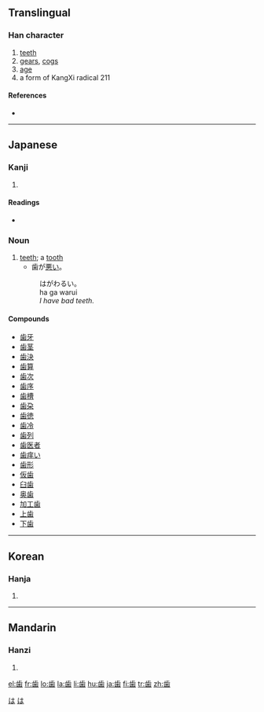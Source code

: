 {{see|齒}}
==Translingual==

===Han character===
{{Han char|rn=211|rad=齒|as=00|sn=12|four=|canj=卜一山火木 (YMUFD)}}

# [[teeth]]
# [[gear]]s, [[cog]]s
# [[age]]
# a form of KangXi radical 211

====References====
* {{Han ref|kx=0576.421|dkj=16323|dj=0967.140|hdz=21443.160|uh=6B6F|ud=27503}}

----

==Japanese==

===Kanji===
{{ja-kanji|grade=3|rs=齒00}}

# {{defn|Japanese}}

====Readings====
* {{ja-readings|on=[[し]] (shi)|kun=[[は]] (ha), [[よわい]] (yowai), [[よわいする]] (yowaisuru)}}

===Noun===
{{ja-noun|k|hira=は|rom=ha}}

# [[teeth]]; a [[tooth]]
#* 歯が[[悪い]]。
#: はがわるい。
#: ha ga warui
#: ''I have bad teeth.''

====Compounds====
* [[歯牙]]
* [[歯茎]]
* [[歯決]]
* [[歯算]]
* [[歯次]]
* [[歯序]]
* [[歯槽]]
* [[歯朶]]
* [[歯徳]]
* [[歯冷]]
* [[歯列]]
* [[歯医者]]
* [[歯痒い]]
* [[歯形]]
* [[仮歯]]
* [[臼歯]]
* [[奥歯]]
* [[加工歯]]
* [[上歯]]
* [[下歯]]

[[Category:1000 Japanese basic words|は]]
[[Category:Japanese nouns|は]]

----

==Korean==

===Hanja===
{{ko-hanja|hangeul=[[치]]|eumhun=|rv=chi|mr=ch'i|y=chi}}

# {{defn|Korean}}

----

==Mandarin==

===Hanzi===
{{cmn-hanzi|pin=[[chǐ]] ([[chi3]])|wg=ch'ih<sup>3</sup>}}

# {{defn|Mandarin}}

[[el:歯]]
[[fr:歯]]
[[lo:歯]]
[[la:歯]]
[[li:歯]]
[[hu:歯]]
[[ja:歯]]
[[fi:歯]]
[[tr:歯]]
[[zh:歯]]